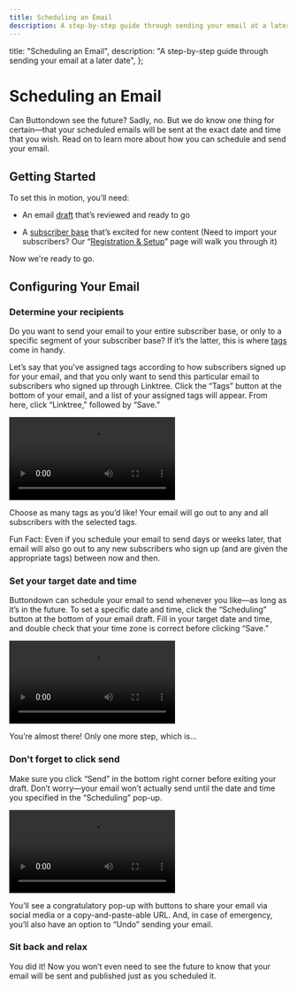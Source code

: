 ```yaml
---
title: Scheduling an Email
description: A step-by-step guide through sending your email at a later date
---
```



  title: "Scheduling an Email",
  description:
    "A step-by-step guide through sending your email at a later date",
};

# Scheduling an Email

Can Buttondown see the future? Sadly, no. But we do know one thing for certain—that your scheduled emails will be sent at the exact date and time that you wish. Read on to learn more about how you can schedule and send your email.

## Getting Started

To set this in motion, you’ll need:

- An email [draft](https://docs.buttondown.email/getting-started/registration-and-setup#draft-your-first-newsletter) that’s reviewed and ready to go

- A [subscriber base](https://docs.buttondown.email/getting-started/building-your-subscriber-base) that’s excited for new content (Need to import your subscribers? Our “[Registration & Setup](https://docs.buttondown.email/getting-started/registration-and-setup#import-your-subscribers)” page will walk you through it)

Now we're ready to go.

## Configuring Your Email

### Determine your recipients

Do you want to send your email to your entire subscriber base, or only to a specific segment of your subscriber base? If it’s the latter, this is where [tags](https://docs.buttondown.email/api-reference/tags) come in handy.

Let’s say that you’ve assigned tags according to how subscribers signed up for your email, and that you only want to send this particular email to subscribers who signed up through Linktree. Click the “Tags” button at the bottom of your email, and a list of your assigned tags will appear. From here, click “Linktree,” followed by “Save.”

<video src="/images/email-interface/scheduling-email_pop-up-for-selecting-tags_AdobeExpress.mp4" controls></video>

Choose as many tags as you’d like! Your email will go out to any and all subscribers with the selected tags.

Fun Fact: Even if you schedule your email to send days or weeks later, that email will also go out to any new subscribers who sign up (and are given the appropriate tags) between now and then.

### Set your target date and time

Buttondown can schedule your email to send whenever you like—as long as it’s in the future. To set a specific date and time, click the “Scheduling” button at the bottom of your email draft. Fill in your target date and time, and double check that your time zone is correct before clicking “Save.”

<video src="/images/email-interface/scheduling-email_pop-up-for-selecting-date-and-time.mp4" controls></video>

You’re almost there! Only one more step, which is…

### Don't forget to click send

Make sure you click “Send” in the bottom right corner before exiting your draft. Don’t worry—your email won’t actually send until the date and time you specified in the “Scheduling” pop-up.

<video src="/images/email-interface/scheduling-email_click-send.mp4" controls></video>

You’ll see a congratulatory pop-up with buttons to share your email via social media or a copy-and-paste-able URL. And, in case of emergency, you’ll also have an option to “Undo” sending your email.

### Sit back and relax

You did it! Now you won’t even need to see the future to know that your email will be sent and published just as you scheduled it.
